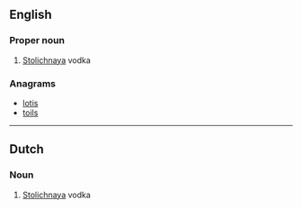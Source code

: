 ==English==

===Proper noun===
{{en-proper noun}}

# {{context|slang}} [[w:Stolichnaya|Stolichnaya]] vodka

===Anagrams===
* [[lotis#English|lotis]]
* [[toils#English|toils]]

----

==Dutch==

===Noun===
{{nl-noun||Stoli's|Stolietje}}

# {{context|slang|lang=nl}} [[Stolichnaya]] vodka